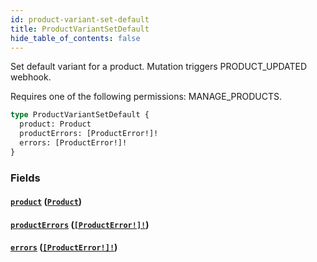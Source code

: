```yaml
---
id: product-variant-set-default
title: ProductVariantSetDefault
hide_table_of_contents: false
---
```


Set default variant for a product. Mutation triggers PRODUCT_UPDATED webhook.

Requires one of the following permissions: MANAGE_PRODUCTS.

```graphql
type ProductVariantSetDefault {
  product: Product
  productErrors: [ProductError!]!
  errors: [ProductError!]!
}
```

### Fields

#### [`product`](#) ([`Product`](../../../developer/api-reference/objects/product))

#### [`productErrors`](#) ([`[ProductError!]!`](../../../developer/api-reference/objects/product-error))

#### [`errors`](#) ([`[ProductError!]!`](../../../developer/api-reference/objects/product-error))
